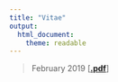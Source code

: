 ```yaml
---
title: "Vitae"
output: 
  html_document: 
    theme: readable
---
```


> February 2019 [[**.pdf**](https://github.com/nmmichalak/nicholas_michalak/raw/master/vitae/2019/2019_february_vitae_michalak.pdf)]